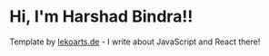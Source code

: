 # Hi, I'm Harshad Bindra!!

Template by [lekoarts.de](https://www.lekoarts.de?utm_source=cara&utm_medium=Starter) - I write about JavaScript and React there!
